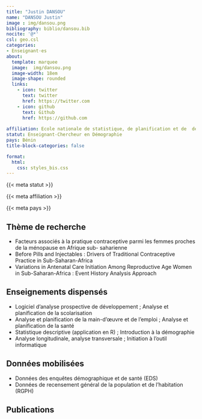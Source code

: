 ```yaml
---
title: "Justin DANSOU"
name: "DANSOU Justin"
image : img/dansou.png
bibliography: biblio/dansou.bib
nocite: '@*'
csl: geo.csl
categories: 
- Enseignant·es
about:
  template: marquee
  image:  img/dansou.png
  image-width: 18em
  image-shape: rounded
  links:
    - icon: twitter
      text: twitter
      href: https://twitter.com
    - icon: github
      text: Github
      href: https://github.com
      
affiliation: Ecole nationale de statistique, de planification et de  démographie (ENSPD), Université de Parakou
statut: Enseignant-Chercheur en Démographie
pays: Bénin
title-block-categories: false

format:
  html: 
    css: styles_bis.css
---
```


::: {#profil}
::: {#statut}
{{< meta statut >}}
:::

::: {#affiliation}
{{< meta affiliation >}}
:::

::: {#pays}
<i class="bi bi-globe2"></i> {{< meta pays >}}\
:::
:::

## <i class="bi bi-ui-checks-grid"></i> Thème de recherche

::: {#liste}
-   Facteurs associés à la pratique contraceptive parmi les femmes proches de la ménopause en Afrique sub- saharienne
-   Before Pills and Injectables : Drivers of Traditional Contraceptive Practice in Sub-Saharan-Africa
-   Variations in Antenatal Care Initiation Among Reproductive Age Women in Sub-Saharan-Africa : Event History Analysis Approach
:::

## <i class="bi bi-person-video3"></i> Enseignements dispensés

<div>

-   Logiciel d'analyse prospective de développement ; Analyse et planification de la scolarisation
-   Analyse et planification de la main-d'œuvre et de l'emploi ; Analyse et planification de la santé
-   Statistique descriptive (application en R) ; Introduction à la démographie
-   Analyse longitudinale, analyse transversale ; Initiation à l'outil informatique

</div>

## <i class="bi bi-clipboard-data"></i> Données mobilisées

-   Données des enquêtes démographique et de santé (EDS)
-   Données de recensement général de la population et de l'habitation (RGPH)

## <i class="bi bi-file-earmark-text"></i> Publications

::: {#refs}
:::
